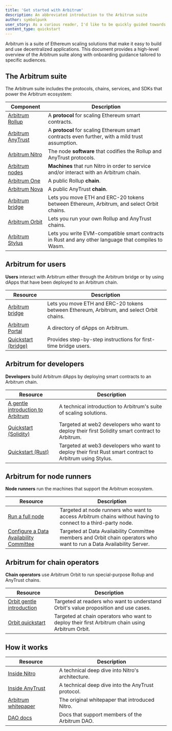 ```yaml
---
title: 'Get started with Arbitrum'
description: An abbreviated introduction to the Arbitrum suite
author: symbolpunk
user_story: As a curious reader, I'd like to be quickly guided towards first steps based on my particular needs.
content_type: quickstart
---
```


<a data-quicklook-from="arbitrum">Arbitrum</a> is a suite of Ethereum scaling solutions that make it
easy to build and use decentralized applications. This document provides a high-level overview of the
Arbitrum suite along with onboarding guidance tailored to specific audiences.

## The Arbitrum suite

The Arbitrum suite includes the protocols, chains, services, and SDKs that power the Arbitrum ecosystem:

| Component                                                          | Description                                                                                         |
| ------------------------------------------------------------------ | --------------------------------------------------------------------------------------------------- |
| [Arbitrum Rollup](/how-arbitrum-works/06-optimistic-rollup.mdx)    | A **protocol** for scaling Ethereum smart contracts.                                                |
| [Arbitrum AnyTrust](/how-arbitrum-works/08-anytrust-protocol.mdx)  | A **protocol** for scaling Ethereum smart contracts even further, with a mild trust assumption.     |
| [Arbitrum Nitro](/how-arbitrum-works/01-a-gentle-introduction.mdx) | The node **software** that codifies the Rollup and AnyTrust protocols.                              |
| [Arbitrum nodes](/run-arbitrum-node/03-run-full-node.mdx)          | **Machines** that run Nitro in order to service and/or interact with an Arbitrum chain.             |
| [Arbitrum One](https://portal.arbitrum.io/?chains=arbitrum-one)    | A public Rollup **chain**.                                                                          |
| [Arbitrum Nova](https://portal.arbitrum.io/?chains=arbitrum-nova)  | A public AnyTrust **chain**.                                                                        |
| [Arbitrum bridge](https://bridge.arbitrum.io/)                     | Lets you move ETH and ERC-20 tokens between Ethereum, Arbitrum, and select Orbit chains.            |
| [Arbitrum Orbit](https://orbit.arbitrum.io/)                       | Lets you run your own Rollup and AnyTrust chains.                                                   |
| [Arbitrum Stylus](/stylus/gentle-introduction.mdx)                 | Lets you write EVM-compatible smart contracts in Rust and any other language that compiles to Wasm. |

## Arbitrum for users

**Users** interact with Arbitrum either through the Arbitrum bridge or by using dApps that have been deployed to an Arbitrum chain.

| Resource                                                  | Description                                                                              |
| --------------------------------------------------------- | ---------------------------------------------------------------------------------------- |
| [Arbitrum bridge](https://bridge.arbitrum.io/)            | Lets you move ETH and ERC-20 tokens between Ethereum, Arbitrum, and select Orbit chains. |
| [Arbitrum Portal](https://portal.arbitrum.io/)            | A directory of dApps on Arbitrum.                                                        |
| [Quickstart (bridge)](/arbitrum-bridge/01-quickstart.mdx) | Provides step-by-step instructions for first-time bridge users.                          |

## Arbitrum for developers

**Developers** build Arbitrum dApps by deploying smart contracts to an Arbitrum chain.

| Resource                                                                            | Description                                                                                              |
| ----------------------------------------------------------------------------------- | -------------------------------------------------------------------------------------------------------- |
| [A gentle introduction to Arbitrum](/welcome/arbitrum-gentle-introduction)          | A technical introduction to Arbitrum's suite of scaling solutions.                                       |
| [Quickstart (Solidity)](/build-decentralized-apps/01-quickstart-solidity-remix.mdx) | Targeted at web2 developers who want to deploy their first Solidity smart contract to Arbitrum.          |
| [Quickstart (Rust)](/stylus/quickstart)                                             | Targeted at web3 developers who want to deploy their first Rust smart contract to Arbitrum using Stylus. |

## Arbitrum for node runners

**Node runners** run the machines that support the Arbitrum ecosystem.

| Resource                                                                                                      | Description                                                                                                           |
| ------------------------------------------------------------------------------------------------------------- | --------------------------------------------------------------------------------------------------------------------- |
| [Run a full node](/run-arbitrum-node/03-run-full-node.mdx)                                                    | Targeted at node runners who want to access Arbitrum chains without having to connect to a third-party node.          |
| [Configure a Data Availability Committee](/run-arbitrum-node/data-availability-committees/01-get-started.mdx) | Targeted at Data Availability Committee members and Orbit chain operators who want to run a Data Availability Server. |

## Arbitrum for chain operators

**Chain operators** use Arbitrum Orbit to run special-purpose Rollup and AnyTrust chains.

| Resource                                                                   | Description                                                                                     |
| -------------------------------------------------------------------------- | ----------------------------------------------------------------------------------------------- |
| [Orbit gentle introduction](/launch-orbit-chain/orbit-gentle-introduction) | Targeted at readers who want to understand Orbit's value proposition and use cases.             |
| [Orbit quickstart](/launch-orbit-chain/orbit-quickstart)                   | Targeted at chain operators who want to deploy their first Arbitrum chain using Arbitrum Orbit. |

## How it works

| Resource                                                                                           | Description                                       |
| -------------------------------------------------------------------------------------------------- | ------------------------------------------------- |
| [Inside Nitro](/how-arbitrum-works/01-a-gentle-introduction.mdx)                                   | A technical deep dive into Nitro's architecture.  |
| [Inside AnyTrust](/how-arbitrum-works/08-anytrust-protocol.mdx)                                    | A technical deep dive into the AnyTrust protocol. |
| [Arbitrum whitepaper](https://github.com/OffchainLabs/nitro/blob/master/docs/Nitro-whitepaper.pdf) | The original whitepaper that introduced Nitro.    |
| [DAO docs](https://docs.arbitrum.foundation/gentle-intro-dao-governance)                           | Docs that support members of the Arbitrum DAO.    |
